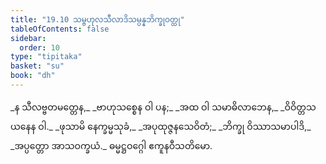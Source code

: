 ```yaml
---
title: "19.10 သမ္ဗဟုလသီလာဒိသမ္ပန္နဘိက္ခုဝတ္ထု"
tableOfContents: false
sidebar:
  order: 10
type: "tipitaka"
basket: "su"
book: "dh"
---
```



<DynamicBreadcrumb />

<Division number="271" book="dh" e="ch" v="18" p="52">

<Paragraph number="292" type="verses" book="dh">
_န သီလဗ္ဗတမတ္တေန,_  
_ဗာဟုသစ္စေန ဝါ ပန;_  
_အထ ဝါ သမာဓိလာဘေန,_  
_ဝိဝိတ္တသယနေန ဝါ._  

</Paragraph>

</Division>
<Division number="272" book="dh" e="ch" v="18" p="52">

<Paragraph number="293" type="verses" book="dh">
_ဖုသာမိ နေက္ခမ္မသုခံ,_  
_အပုထုဇ္ဇနသေဝိတံ;_  
_ဘိက္ခု ဝိဿာသမာပါဒိ,_  
_အပ္ပတ္တော အာသဝက္ခယံ._  


</Paragraph>
</Division>

<Paragraph number="294" type="center" book="dh">
ဓမ္မဋ္ဌဝဂ္ဂေါ ဧကူနဝီသတိမော.
</Paragraph>